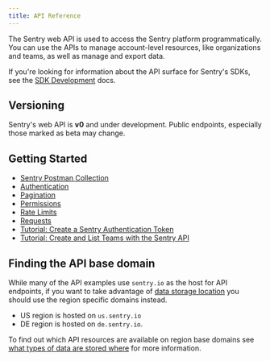 ```yaml
---
title: API Reference
---
```


The Sentry web API is used to access the Sentry platform programmatically. You can use the APIs to manage account-level resources, like organizations and teams, as well as manage and export data.

If you're looking for information about the API surface for Sentry's SDKs, see the [SDK Development](https://develop.sentry.dev/sdk/overview/) docs.

## Versioning

Sentry's web API is **v0** and under development. Public endpoints, especially those marked as beta may change.

## Getting Started

- [Sentry Postman Collection](https://www.postman.com/sentryio)
- [Authentication](/api/auth/)
- [Pagination](/api/pagination/)
- [Permissions](/api/permissions/)
- [Rate Limits](/api/ratelimits)
- [Requests](/api/requests/)
- [Tutorial: Create a Sentry Authentication Token](/api/guides/create-auth-token/)
- [Tutorial: Create and List Teams with the Sentry API](/api/guides/teams-tutorial/)

## Finding the API base domain

While many of the API examples use `sentry.io` as the host for API endpoints, if
you want to take advantage of [data storage location](/organization/data-storage-location/#what-types-of-data-are-stored-where) you should use the region
specific domains instead.

- US region is hosted on `us.sentry.io`
- DE region is hosted on `de.sentry.io`.

To find out which API resources are available on region base domains see [what
types of data are stored
where](/organization/data-storage-location/#what-types-of-data-are-stored-where) for more information.

